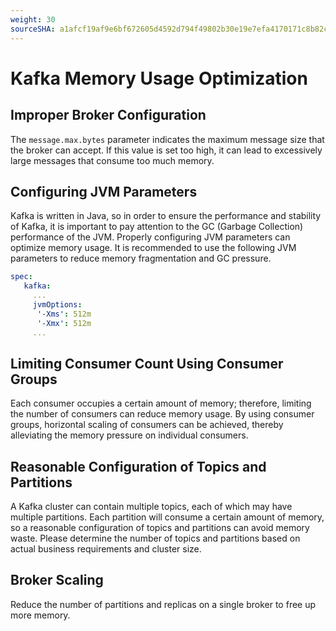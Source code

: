 ```yaml
---
weight: 30
sourceSHA: a1afcf19af9e6bf672605d4592d794f49802b30e19e7efa4170171c8b82ce2bd
---
```


# Kafka Memory Usage Optimization

## Improper Broker Configuration

The `message.max.bytes` parameter indicates the maximum message size that the broker can accept. If this value is set too high, it can lead to excessively large messages that consume too much memory.

## Configuring JVM Parameters

Kafka is written in Java, so in order to ensure the performance and stability of Kafka, it is important to pay attention to the GC (Garbage Collection) performance of the JVM. Properly configuring JVM parameters can optimize memory usage. It is recommended to use the following JVM parameters to reduce memory fragmentation and GC pressure.

```yaml
spec:
   kafka:
     ...
     jvmOptions:
      '-Xms': 512m
      '-Xmx': 512m
     ...
```

## Limiting Consumer Count Using Consumer Groups

Each consumer occupies a certain amount of memory; therefore, limiting the number of consumers can reduce memory usage. By using consumer groups, horizontal scaling of consumers can be achieved, thereby alleviating the memory pressure on individual consumers.

## Reasonable Configuration of Topics and Partitions

A Kafka cluster can contain multiple topics, each of which may have multiple partitions. Each partition will consume a certain amount of memory, so a reasonable configuration of topics and partitions can avoid memory waste. Please determine the number of topics and partitions based on actual business requirements and cluster size.

## Broker Scaling

Reduce the number of partitions and replicas on a single broker to free up more memory.
